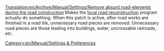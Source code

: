 [[Translation:en/Archive/Manual/Settings/Remove absurd road-elements during the road construction]]
Makes the [[en/Manual/Local authority#fund-local-road-construction|local road reconstruction]] program actually do something.  When this patch is active, after road works are finished in a road tile, unnecessary road pieces are removed.  Unnecessary road pieces are those leading into buildings, water, uncrossable railroads, etc.

[[Category:en/Manual/Settings & Preferences]]